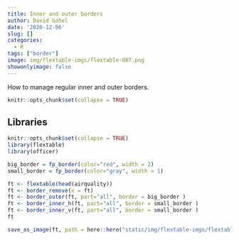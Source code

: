 ```yaml
---
title: Inner and outer borders
author: David Gohel
date: '2020-12-06'
slug: []
categories:
  - R
tags: ["border"]
image: img/flextable-imgs/flextable-007.png
showonlyimage: false
---
```



How to manage regular inner and outer borders.

<!--more-->


```r
knitr::opts_chunk$set(collapse = TRUE)
```

## Libraries

```r
knitr::opts_chunk$set(collapse = TRUE)
library(flextable)
library(officer)
```


```r
big_border = fp_border(color="red", width = 2)
small_border = fp_border(color="gray", width = 1)

ft <- flextable(head(airquality))
ft <- border_remove(x = ft)
ft <- border_outer(ft, part="all", border = big_border )
ft <- border_inner_h(ft, part="all", border = small_border )
ft <- border_inner_v(ft, part="all", border = small_border )
ft
```



```r
save_as_image(ft, path = here::here("static/img/flextable-imgs/flextable-007.png"), webshot = "webshot2")
```

